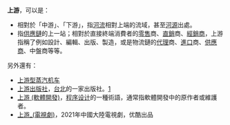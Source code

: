 '''上游'''，可以是：
* 相對於「中游」、「下游」，指[[河流|河流]]相對上端的流域，甚至[[河源|河源]]出處。
* 指[[供應鏈|供應鏈]]的上一站；相對於直接終端消費者的[[零售|零售]]商、[[直銷|直銷]]商、[[經銷商|經銷商]]，上游指稱了例如設計、編輯、出版、製造，或是物流鏈的[[代理|代理]]商、[[進口|進口]]商、[[供應商|供應商]]、中盤商等等。

另外還有：
* [[上游型蒸汽机车|上游型蒸汽机车]]
* [[上游出版社|上游出版社]]，[[台北|台北]]的一家出版社。[http://www.books.com.tw/exep/pub_book.php?pubid=sunyu]{{Wayback|url=http://www.books.com.tw/exep/pub_book.php?pubid=sunyu |date=20200321005437 }}
* [[上游_(軟體開發)|上游 (軟體開發)]]，[[程序设计|程序设计]]的一種術語，通常指軟體開發中的原作者或維護者。
* [[上游_(電視劇)|上游_(電視劇)]]，2021年中國大陸電視劇，优酷出品
{{disambig|Cat=二字消歧义}}